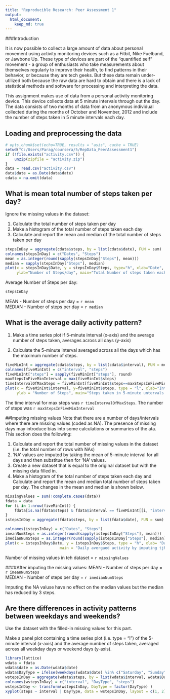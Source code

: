 ```yaml
---
title: "Reproducible Research: Peer Assessment 1"
output: 
  html_document:
    keep_md: true
---
```


###Introduction

It is now possible to collect a large amount of data about personal movement using activity monitoring devices such as a Fitbit, Nike Fuelband, or Jawbone Up. These type of devices are part of the "quantified self" movement - a group of enthusiasts who take measurements about themselves regularly to improve their health, to find patterns in their behavior, or because they are tech geeks. But these data remain under-utilized both because the raw data are hard to obtain and there is a lack of statistical methods and software for processing and interpreting the data.

This assignment makes use of data from a personal activity monitoring device. This device collects data at 5 minute intervals through out the day. The data consists of two months of data from an anonymous individual collected during the months of October and November, 2012 and include the number of steps taken in 5 minute intervals each day.

## Loading and preprocessing the data
```r
# opts_chunk$set(echo=TRUE, results = "asis", cache = TRUE)
setwd("C:/Users/Parag/coursera/5/RepData_PeerAssessment1")
if (!file.exists("activity.csv")) {
    unzip(zipfile = "activity.zip")
}
data = read.csv("activity.csv")
data$date = as.Date(data$date) 
cdata = na.omit(data)
```
## What is mean total number of steps taken per day?
Ignore the missing values in the dataset:

1. Calculate the total number of steps taken per day
2. Make a histogram of the total number of steps taken each day
3. Calculate and report the mean and median of the total number of steps taken per day

```r
stepsInDay = aggregate(cdata$steps, by = list(cdata$date), FUN = sum)
colnames(stepsInDay) = c("Dates", "Steps")
mean = as.integer(round(sapply(stepsInDay["Steps"], mean)))
median = sapply(stepsInDay["Steps"], median)
plot(x = stepsInDay$Date, y = stepsInDay$Steps, type="h", xlab="Date", 
     ylab="Number of Steps/day", main="Total Number of steps taken each day")
```

Average Number of Steps per day:
```r
stepsInDay
```
MEAN - Number of steps per day = `r mean`  
MEDIAN - Number of steps per day = `r median`  

## What is the average daily activity pattern?
1. Make a time series plot if 5-minute interval (x-axis) and the average number of steps taken, averages across all days (y-axis)

2. Calculate the 5-minute interval averaged across all the days which has the maximum number of steps.

```r
fiveMinInt = aggregate(cdata$steps, by = list(cdata$interval), FUN = mean)
colnames(fiveMinInt) = c("interval", "steps")
fiveMinInt["steps"] = sapply(fiveMinInt["steps"], round)
maxStepsInFiveMinInterval = max(fiveMinInt$steps)
timeIntervalOfMaxSteps = fiveMinInt[fiveMinInt$steps==maxStepsInFiveMinInterval , "interval"]
plot(x = fiveMinInt$interval, y=fiveMinInt$steps, type = "l", xlab="Interval", 
     ylab = "Number of Steps", main="Steps taken in 5-minute untervals on an average across all days")
```

The time interval for max steps was `r timeIntervalOfMaxSteps`.
The number of steps was `r maxStepsInFiveMinInterval`

##Imputing missing values
Note that there are a number of days/intervals where there are missing values (coded as NA).
The presence of missing days may introduce bias into some calculations or summaries of the
ata. This section does the following:

1. Calculate and report the total number of missing values in the dataset
(i.e. the total number of rows with NAs)
2. 'NA' values are imputed by taking the mean of 5-minute interval for all days and then substitue then for 'NA' values.
3. Create a new dataset that is equal to the original dataset but with the missing data filled in.
4. Make a histogram of the total number of steps taken each day and Calculate and report the mean and median total number of steps taken per day. The changes in the mean and median is shown below.

```r
missingValues = sum(!complete.cases(data))
fdata = data
for (i in 1:nrow(fiveMinInt)) {
    fdata[is.na(fdata$steps) & fdata$interval == fiveMinInt[[i, "interval"]], "steps"] = fiveMinInt[[i, "steps"]]
}
istepsInDay = aggregate(fdata$steps, by = list(fdata$date), FUN = sum)

colnames(istepsInDay) = c("Dates", "Steps")
imeanNumSteps = as.integer(round(sapply(istepsInDay["Steps"], mean)))
imedianNumSteps = as.integer(round(sapply(istepsInDay["Steps"], median)))
plot(x = istepsInDay$Date, y = istepsInDay$Steps, type = "h", xlab= "Date", ylab = "Number of Steps",
                        main = "Daily avergaed activity by imputing tjhe mssing values")
```

Number of missing values in teh dataset = `r missingValues`  

####After imputing the missing values:
MEAN - Number of steps per day = `r imeanNumSteps`  
MEDIAN - Number of steps per day = `r imedianNumSteps`

Imputing the NA valuse have no effect on the median values but the median has reduced 
by 3 steps.

## Are there differences in activity patterns between weekdays and weekends?
Use the dataset with the filled-in missing values for this part.

Make a panel plot containing a time series plot (i.e. type = "l") of the 5-minute interval (x-axis) and the average number of steps taken, averaged across all weekday days or weekend days (y-axis). 

```r
library(lattice)
wdata = fdata
wdata$date = as.Date(wdata$date)
wdata$DayType = ifelse(weekdays(wdata$date) %in% c("Saturday", "Sunday"), "weekend", "weekday")
wstepsInDay = aggregate(wdata$steps, by = list(wdata$interval, wdata$DayType), FUN = mean)
colnames(wstepsInDay) = c("interval", "DayType", "steps")
wstepsInDay <- transform(wstepsInDay, DayType = factor(DayType) )
xyplot(steps ~ interval | DayType, data = wstepsInDay, layout = c(1, 2), ylab = "Number of steps", type = "l")
```






